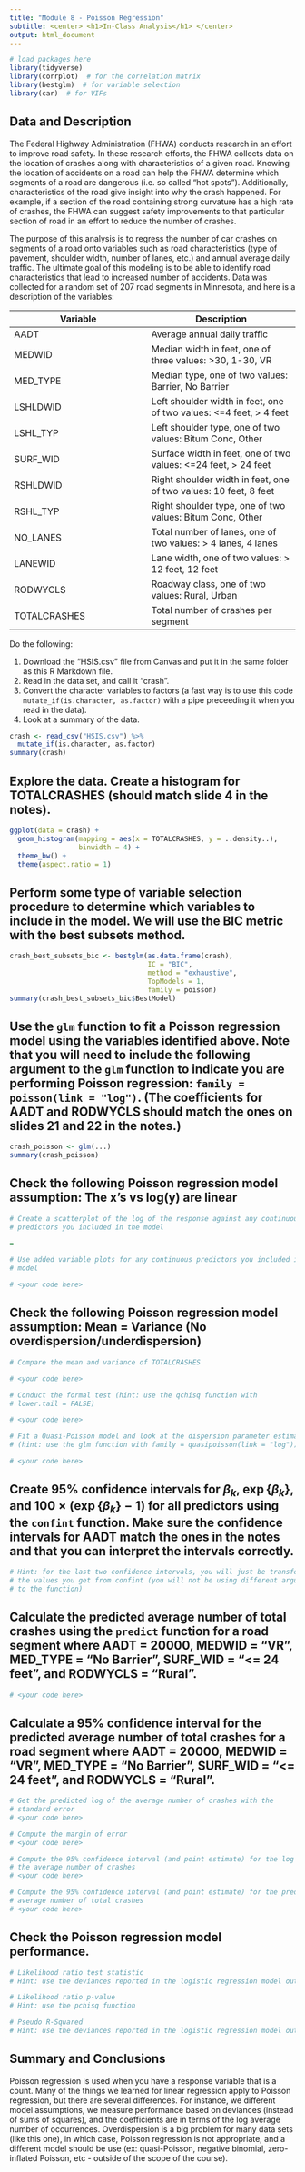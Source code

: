 ---
title: "Module 8 - Poisson Regression"
subtitle: <center> <h1>In-Class Analysis</h1> </center>
output: html_document
---

<style type="text/css">
h1.title {
font-size: 40px;
text-align: center;
}
</style>

```{r setup, include=FALSE}
# load packages here
library(tidyverse)
library(corrplot)  # for the correlation matrix
library(bestglm)  # for variable selection
library(car)  # for VIFs
```

## Data and Description

The Federal Highway Administration (FHWA) conducts research in an effort to improve road safety. In these research efforts, the FHWA collects data on the location of crashes along with characteristics of a given road. Knowing the location of accidents on a road can help the FHWA determine which segments of a road are dangerous (i.e. so called “hot spots”). Additionally, characteristics of the road give insight into why the crash happened. For example, if a section of the road containing strong curvature has a high rate of crashes, the FHWA can suggest safety improvements to that particular section of road in an effort to reduce the number of crashes.

The purpose of this analysis is to regress the number of car crashes on segments of a road onto variables such as road characteristics (type of pavement, shoulder width, number of lanes, etc.) and annual average daily traffic. The ultimate goal of this modeling is to be able to identify road characteristics that lead to increased number of accidents. Data was collected for a random set of 207 road segments in Minnesota, and here is a description of the variables: 

Variable     | Description
------------ | -------------
AADT         | Average annual daily traffic
MEDWID       | Median width in feet, one of three values: >30, 1-30, VR
MED_TYPE     | Median type, one of two values: Barrier, No Barrier
LSHLDWID     | Left shoulder width in feet, one of two values: <=4 feet, > 4 feet
LSHL_TYP     | Left shoulder type, one of two values: Bitum Conc, Other
SURF_WID     | Surface width in feet, one of two values: <=24 feet, > 24 feet
RSHLDWID     | Right shoulder width in feet, one of two values: 10 feet, 8 feet
RSHL_TYP     | Right shoulder type, one of two values: Bitum Conc, Other
NO_LANES     | Total number of lanes, one of two values: > 4 lanes, 4 lanes
LANEWID      | Lane width, one of two values: > 12 feet, 12 feet
RODWYCLS     | Roadway class, one of two values: Rural, Urban
TOTALCRASHES | Total number of crashes per segment

Do the following:

1. Download the "HSIS.csv" file from Canvas and put it in the same folder as this R Markdown file.
2. Read in the data set, and call it "crash".
3. Convert the character variables to factors (a fast way is to use this code `mutate_if(is.character, as.factor)` with a pipe preceeding it when you read in the data).
4. Look at a summary of the data.

```{r}
crash <- read_csv("HSIS.csv") %>% 
  mutate_if(is.character, as.factor)
summary(crash)
```

## Explore the data. Create a histogram for TOTALCRASHES (should match slide 4 in the notes).

```{r, fig.align='center'}
ggplot(data = crash) + 
  geom_histogram(mapping = aes(x = TOTALCRASHES, y = ..density..), 
                 binwidth = 4) +
  theme_bw() + 
  theme(aspect.ratio = 1)
```

## Perform some type of variable selection procedure to determine which variables to include in the model. We will use the BIC metric with the best subsets method.

```{r, fig.align='center'}
crash_best_subsets_bic <- bestglm(as.data.frame(crash),
                                  IC = "BIC",
                                  method = "exhaustive",
                                  TopModels = 1,
                                  family = poisson)
summary(crash_best_subsets_bic$BestModel)
```

## Use the `glm` function to fit a Poisson regression model using the variables identified above. Note that you will need to include the following argument to the `glm` function to indicate you are performing Poisson regression: `family = poisson(link = "log")`. (The coefficients for AADT and RODWYCLS should match the ones on slides 21 and 22 in the notes.)

```{r, fig.align='center'}
crash_poisson <- glm(...) 
summary(crash_poisson)
```

## Check the following Poisson regression model assumption: The x's vs log(y) are linear

```{r, fig.align='center'}
# Create a scatterplot of the log of the response against any continuous
# predictors you included in the model

=

# Use added variable plots for any continuous predictors you included in the
# model

# <your code here>
```

## Check the following Poisson regression model assumption: Mean = Variance (No overdispersion/underdispersion)

```{r, fig.align='center'}
# Compare the mean and variance of TOTALCRASHES

# <your code here>

# Conduct the formal test (hint: use the qchisq function with 
# lower.tail = FALSE)

# <your code here>

# Fit a Quasi-Poisson model and look at the dispersion parameter estimate 
# (hint: use the glm function with family = quasipoisson(link = "log"))

# <your code here>
```

## Create 95% confidence intervals for $\beta_k$, $\exp\{\beta_k\}$, and $100 \times (\exp\{\beta_k\} - 1)%$ for all predictors using the `confint` function. Make sure the confidence intervals for AADT match the ones in the notes and that you can interpret the intervals correctly.

```{r, fig.align='center'}
# Hint: for the last two confidence intervals, you will just be transforming
# the values you get from confint (you will not be using different arguments
# to the function)
```

## Calculate the predicted average number of total crashes using the `predict` function for a road segment where AADT = 20000, MEDWID = "VR", MED_TYPE = "No Barrier", SURF_WID = "<= 24 feet", and RODWYCLS = "Rural".

```{r, eval=FALSE}
# <your code here>
```

## Calculate a 95% confidence interval for the predicted average number of total crashes for a road segment where AADT = 20000, MEDWID = "VR", MED_TYPE = "No Barrier", SURF_WID = "<= 24 feet", and RODWYCLS = "Rural".

```{r, fig.align='center'}
# Get the predicted log of the average number of crashes with the 
# standard error
# <your code here>

# Compute the margin of error
# <your code here>

# Compute the 95% confidence interval (and point estimate) for the log of
# the average number of crashes
# <your code here>

# Compute the 95% confidence interval (and point estimate) for the predicted 
# average number of total crashes
# <your code here>
```

## Check the Poisson regression model performance.

```{r, fig.align='center'}
# Likelihood ratio test statistic
# Hint: use the deviances reported in the logistic regression model output

# Likelihood ratio p-value
# Hint: use the pchisq function

# Pseudo R-Squared
# Hint: use the deviances reported in the logistic regression model output
```

## Summary and Conclusions

Poisson regression is used when you have a response variable that is a count. Many of the things we learned for linear regression apply to Poisson regression, but there are several differences. For instance, we different model assumptions, we measure performance based on deviances (instead of sums of squares), and the coefficients are in terms of the log average number of occurrences. Overdispersion is a big problem for many data sets (like this one), in which case, Poisson regression is not appropriate, and a different model should be use (ex: quasi-Poisson, negative binomial, zero-inflated Poisson, etc - outside of the scope of the course).